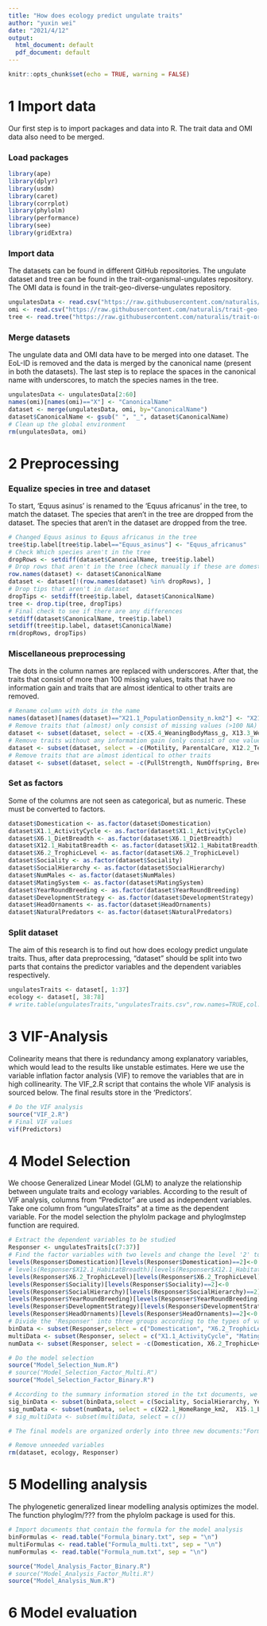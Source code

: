 ---
title: "How does ecology predict ungulate traits"
author: "yuxin wei"
date: "2021/4/12"
output: 
  html_document: default
  pdf_document: default
---
```{r setup, include=FALSE}
knitr::opts_chunk$set(echo = TRUE, warning = FALSE)
```

# 1 Import data
Our first step is to import packages and data into R. The trait data and OMI data also need to be merged.

### Load packages
```{r Load packages, message=FALSE}
library(ape)
library(dplyr)
library(usdm)
library(caret)
library(corrplot)
library(phylolm)
library(performance)
library(see)
library(gridExtra)
```

### Import data
The datasets can be found in different GitHub repositories. The ungulate
dataset and tree can be found in the trait-organismal-ungulates repository. 
The OMI data is found in the trait-geo-diverse-ungulates repository.
```{r import data}
ungulatesData <- read.csv("https://raw.githubusercontent.com/naturalis/trait-organismal-ungulates/master/data/CSV/ungulatesTraits.csv")
omi <- read.csv("https://raw.githubusercontent.com/naturalis/trait-geo-diverse-ungulates/master/results/OMI/niche_traits.csv")
tree <- read.tree("https://raw.githubusercontent.com/naturalis/trait-organismal-ungulates/master/data/phylogeny/ungulates.tree")
```

### Merge datasets
The ungulate data and OMI data have to be merged into one dataset. The EoL-ID is
removed and the data is merged by the canonical name (present in both the
datasets). The last step is to replace the spaces in the canonical name with
underscores, to match the species names in the tree.
```{r merge data}
ungulatesData <- ungulatesData[2:60]
names(omi)[names(omi)=="X"] <- "CanonicalName"
dataset <- merge(ungulatesData, omi, by="CanonicalName")
dataset$CanonicalName <- gsub(" ", "_", dataset$CanonicalName)
# Clean up the global environment 
rm(ungulatesData, omi)
```

# 2 Preprocessing
### Equalize species in tree and dataset
To start, 'Equus asinus' is renamed to the 'Equus africanus' in the tree, to
match the dataset. The species that aren't in the tree are dropped from the
dataset. The species that aren't in the dataset are dropped from the tree.
```{r check if names match between dataset and tree, results='hide'}
# Changed Equus asinus to Equus africanus in the tree 
tree$tip.label[tree$tip.label=="Equus_asinus"] <- "Equus_africanus"
# Check Which species aren't in the tree
dropRows <- setdiff(dataset$CanonicalName, tree$tip.label)
# Drop rows that aren't in the tree (check manually if these are domesticated)
row.names(dataset) <- dataset$CanonicalName
dataset <- dataset[!(row.names(dataset) %in% dropRows), ]
# Drop tips that aren't in dataset
dropTips <- setdiff(tree$tip.label, dataset$CanonicalName)
tree <- drop.tip(tree, dropTips)
# Final check to see if there are any differences
setdiff(dataset$CanonicalName, tree$tip.label)
setdiff(tree$tip.label, dataset$CanonicalName)
rm(dropRows, dropTips)
```

### Miscellaneous preprocessing
The dots in the column names are replaced with underscores. After that, the
traits that consist of more than 100 missing values, traits that have no
information gain and traits that are almost identical to other traits are
removed.
```{r misc preprocessing}
# Rename column with dots in the name
names(dataset)[names(dataset)=="X21.1_PopulationDensity_n.km2"] <- "X21.1_PopulationDensity_n_km2"
# Remove traits that (almost) only consist of missing values (>100 NA)
dataset <- subset(dataset, select = -c(X5.4_WeaningBodyMass_g, X13.3_WeaningHeadBodyLen_mm, X13.2_NeonateHeadBodyLen_mm, X18.1_BasalMetRate_mLO2hr, X5.2_BasalMetRateMass_g, X2.1_AgeatEyeOpening_d, X8.1_AdultForearmLen_mm, X10.1_PopulationGrpSize))
# Remove traits without any information gain (only consist of one value)
dataset <- subset(dataset, select = -c(Motility, ParentalCare, X12.2_Terrestriality))
# Remove traits that are almost identical to other traits
dataset <- subset(dataset, select = -c(PullStrength, NumOffspring, BreedingInterval, Diet, AVGWeight, MaturityReachFemale, MaturityReachMale, X22.2_HomeRange_Indiv_km2, X5.3_NeonateBodyMass_g, X16.1_LittersPerYear,X7.1_DispersalAge_d))
```

### Set as factors
Some of the columns are not seen as categorical, but as numeric. These must be converted
to factors.
```{r as factor}
dataset$Domestication <- as.factor(dataset$Domestication)
dataset$X1.1_ActivityCycle <- as.factor(dataset$X1.1_ActivityCycle)
dataset$X6.1_DietBreadth <- as.factor(dataset$X6.1_DietBreadth)
dataset$X12.1_HabitatBreadth <- as.factor(dataset$X12.1_HabitatBreadth)
dataset$X6.2_TrophicLevel <- as.factor(dataset$X6.2_TrophicLevel)
dataset$Sociality <- as.factor(dataset$Sociality)
dataset$SocialHierarchy <- as.factor(dataset$SocialHierarchy)
dataset$NumMales <- as.factor(dataset$NumMales)
dataset$MatingSystem <- as.factor(dataset$MatingSystem)
dataset$YearRoundBreeding <- as.factor(dataset$YearRoundBreeding)
dataset$DevelopmentStrategy <- as.factor(dataset$DevelopmentStrategy)
dataset$HeadOrnaments <- as.factor(dataset$HeadOrnaments)
dataset$NaturalPredators <- as.factor(dataset$NaturalPredators)
```

### Split dataset
The aim of this research is to find out how does ecology predict ungulate traits. 
Thus, after data preprocessing, "dataset" should be split into two parts that contains the predictor variables and the dependent variables respectively. 
```{r re-divide the dataset}
ungulatesTraits <- dataset[, 1:37]
ecology <- dataset[, 38:78]
# write.table(ungulatesTraits,"ungulatesTraits.csv",row.names=TRUE,col.names=TRUE,sep=",")
```

# 3 VIF-Analysis
Colinearity means that there is redundancy among explanatory variables, which would lead to the results like unstable estimates. Here we use the variable inflation factor analysis (VIF) to remove the variables that are in high collinearity. The VIF_2.R script that contains the whole VIF analysis is sourced below. The final results store in the 'Predictors'.
```{r VIF, results='markup'}
# Do the VIF analysis
source("VIF_2.R")
# Final VIF values
vif(Predictors)
```

# 4 Model Selection
We choose Generalized Linear Model (GLM) to analyze the relationship between ungulate traits
and ecology variables. According to the result of VIF analysis, columns from "Predictor" are
used as independent variables. Take one column from "ungulatesTraits" at a time as the
dependent variable. For the model selection the phylolm package and phyloglmstep function are required.
```{r model selection, results='hide'}
# Extract the dependent variables to be studied 
Responser <- ungulatesTraits[c(7:37)]
# Find the factor variables with two levels and change the level '2' to '0', to meet the requirement of 'logistic' method.
levels(Responser$Domestication)[levels(Responser$Domestication)==2]<-0
# levels(Responser$X12.1_HabitatBreadth)[levels(Responser$X12.1_HabitatBreadth)==2]<-0
levels(Responser$X6.2_TrophicLevel)[levels(Responser$X6.2_TrophicLevel)==2]<-0
levels(Responser$Sociality)[levels(Responser$Sociality)==2]<-0
levels(Responser$SocialHierarchy)[levels(Responser$SocialHierarchy)==2]<-0
levels(Responser$YearRoundBreeding)[levels(Responser$YearRoundBreeding)==2]<-0
levels(Responser$DevelopmentStrategy)[levels(Responser$DevelopmentStrategy)==2]<-0
levels(Responser$HeadOrnaments)[levels(Responser$HeadOrnaments)==2]<-0
# Divide the 'Responser' into three groups according to the types of variables: 'binaryData', 'multiData' and 'numData'.
binData <- subset(Responser,select = c("Domestication", "X6.2_TrophicLevel", "Sociality", "SocialHierarchy", "YearRoundBreeding", "DevelopmentStrategy", "HeadOrnaments"))
multiData <- subset(Responser, select = c("X1.1_ActivityCycle", "MatingSystem"))
numData <- subset(Responser, select = -c(Domestication, X6.2_TrophicLevel, Sociality, SocialHierarchy, YearRoundBreeding, DevelopmentStrategy, HeadOrnaments, X1.1_ActivityCycle, MatingSystem))

# Do the model selection   
source("Model_Selection_Num.R")
# source("Model_Selection_Factor_Multi.R")
source("Model_Selection_Factor_Binary.R")

# According to the summary information stored in the txt documents, we choose traits that possess significant predictor variables as well as a R-squared value higher than 0.2 (for numeric traits) as interests to continue to do the research.
sig_binData <- subset(binData,select = c(Sociality, SocialHierarchy, YearRoundBreeding))
sig_numData <- subset(numData, select = c(X22.1_HomeRange_km2,	X15.1_LitterSize, X10.2_SocialGrpSize, AVGFoodConsumption))
# sig_multiData <- subset(multiData, select = c())

# The final models are organized orderly into three new documents:"Formula_binary.txt", "Formula_multi.txt" and "Formula_num.txt"

# Remove unneeded variables
rm(dataset, ecology, Responser)
```

# 5 Modelling analysis 
The phylogenetic generalized linear modelling analysis optimizes the model. The function phyloglm/??? from the phylolm package is used for this.
```{r model analysis}
# Import documents that contain the formula for the model analysis
binFormulas <- read.table("Formula_binary.txt", sep = "\n")
multiFormulas <- read.table("Formula_multi.txt", sep = "\n")
numFormulas <- read.table("Formula_num.txt", sep = "\n")

source("Model_Analysis_Factor_Binary.R")
# source("Model_Analysis_Factor_Multi.R")
source("Model_Analysis_Num.R")
```


# 6 Model evaluation 

